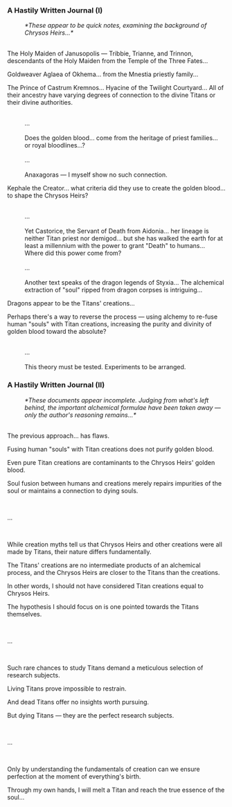 ===A Hastily Written Journal (I)===
:''*These appear to be quick notes, examining the background of Chrysos Heirs...*''
:<br />
The Holy Maiden of Janusopolis &mdash; Tribbie, Trianne, and Trinnon, descendants of the Holy Maiden from the Temple of the Three Fates...
:
Goldweaver Aglaea of Okhema... from the Mnestia priestly family...
:
The Prince of Castrum Kremnos... Hyacine of the Twilight Courtyard... All of their ancestry have varying degrees of connection to the divine Titans or their divine authorities.
:<br />...
:<br />Does the golden blood... come from the heritage of priest families... or royal bloodlines...?
:<br />...
:<br />Anaxagoras &mdash; I myself show no such connection.
:
Kephale the Creator... what criteria did they use to create the golden blood... to shape the Chrysos Heirs?
:<br />...
:<br />Yet Castorice, the Servant of Death from Aidonia... her lineage is neither Titan priest nor demigod... but she has walked the earth for at least a millennium with the power to grant "Death" to humans... Where did this power come from?
:<br />...
:<br />Another text speaks of the dragon legends of Styxia... The alchemical extraction of "soul" ripped from dragon corpses is intriguing...
:
Dragons appear to be the Titans' creations...
:
Perhaps there's a way to reverse the process &mdash; using alchemy to re-fuse human "souls" with Titan creations, increasing the purity and divinity of golden blood toward the absolute?
:<br />...
:<br />This theory must be tested. Experiments to be arranged.

===A Hastily Written Journal (II)===
:''*These documents appear incomplete. Judging from what's left behind, the important alchemical formulae have been taken away &mdash; only the author's reasoning remains...*''
:<br />
The previous approach... has flaws.
:
Fusing human "souls" with Titan creations does not purify golden blood.
:
Even pure Titan creations are contaminants to the Chrysos Heirs' golden blood.
:
Soul fusion between humans and creations merely repairs impurities of the soul or maintains a connection to dying souls.
:<br />
...
:<br />
While creation myths tell us that Chrysos Heirs and other creations were all made by Titans, their nature differs fundamentally.
:
The Titans' creations are no intermediate products of an alchemical process, and the Chrysos Heirs are closer to the Titans than the creations.
:
In other words, I should not have considered Titan creations equal to Chrysos Heirs.
:
The hypothesis I should focus on is one pointed towards the Titans themselves.
:<br />
...
:<br />
Such rare chances to study Titans demand a meticulous selection of research subjects.
:
Living Titans prove impossible to restrain.
:
And dead Titans offer no insights worth pursuing.
:
But dying Titans &mdash; they are the perfect research subjects.
:<br />
...
:<br />
Only by understanding the fundamentals of creation can we ensure perfection at the moment of everything's birth.
:
Through my own hands, I will melt a Titan and reach the true essence of the soul...
